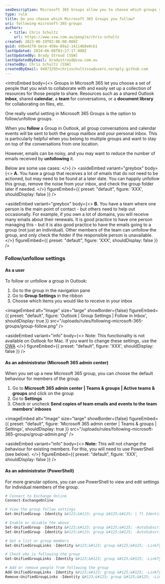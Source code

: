 ```yaml
---
seoDescription: Microsoft 365 Groups allow you to choose which groups you follow and set up shared resources for collaboration, with options to reduce inbox noise by unfollowing or changing default behavior as an administrator.
type: rule
title: Do you choose which Microsoft 365 Groups you follow?
uri: following-microsoft-365-groups
authors:
  - title: Chris Schultz
    url: https://www.ssw.com.au/people/chris-schultz
created: 2023-06-19T02:06:00.000Z
guid: 60be42f8-bece-450e-89a2-14114b8e0cb1
lastUpdated: 2024-06-08T03:27:17.000Z
lastUpdatedBy: Brady Stroud [SSW]
lastUpdatedByEmail: bradystroud@ssw.com.au
createdBy: Chris Schultz [SSW]
createdByEmail: 94873295+chrisschultzssw@users.noreply.github.com
---
```


<introEmbed
  body={<>
Groups in Microsoft 365 let you choose a set of people that you wish to collaborate with and easily set up a collection of resources for those people to share. Resources such as a shared Outlook **inbox**, shared **calendar**, a **team** for conversations, or a **document library** for collaborating on files, etc.

One really useful setting in Microsoft 365 Groups is the option to follow/unfollow groups.

When you **follow** a Group in Outlook, all group conversations and calendar events will be sent to both the group mailbox and your personal inbox. This is particularly helpful when you belong to multiple groups and want to stay on top of the conversations from one location.

However, emails can be noisy, and you may want to reduce the number of emails received by **unfollowing** it.

Below are some use cases:
  </>}
/>
<asideEmbed
  variant="greybox"
  body={<>
    **A.** You have a group that receives a lot of emails that do not need to be actioned, but may need to be found at a later date. You can happily unfollow this group, remove the noise from your inbox, and check the group folder later if needed.
  </>}
  figureEmbed={{
    preset: "default",
    figure: 'XXX',
    shouldDisplay: false
  }}
/>

<asideEmbed
  variant="greybox"
  body={<>
    **B.** You have a team where one person is the main point of contact - but others need to help out occasionally. For example, if you own a lot of domains, you will receive many emails about their renewals. It is good practice to have one person managing this - but it is also good practice to have the emails going to a group (not just an individual). Other members of the team can unfollow the group, and only check the folder if the responsible person is unavailable.
  </>}
  figureEmbed={{
    preset: "default",
    figure: 'XXX',
    shouldDisplay: false
  }}
/>

### Follow/unfollow settings

#### As a user

To follow or unfollow a group in Outlook:

1. Go to the group in the navigation pane
2. Go to **Group Settings** in the ribbon
3. Choose which items you would like to receive in your inbox


<imageEmbed
  alt="Image"
  size="large"
  showBorder={false}
  figureEmbed={{
    preset: "default",
    figure: 'Outlook | Group Settings | Follow in Inbox',
    shouldDisplay: true
  }}
  src="/uploads/rules/following-microsoft-365-groups/group-follow.png"
/>

<asideEmbed
  variant="info"
  body={<>
    Note: This functionality is not available on Outlook for Mac. If you want to change these settings, use the [OWA](https://outlook.office.com/mail)
  </>}
  figureEmbed={{
    preset: "default",
    figure: 'XXX',
    shouldDisplay: false
  }}
/>

#### As an administrator (Microsoft 365 admin center)

When you set up a new Microsoft 365 group, you can choose the default behaviour for members of the group.

1. Go to **Microsoft 365 admin center | Teams & groups | Active teams & groups** and click on the group
2. Go to **Settings**
3. Check or uncheck **Send copies of team emails and events to the team members' inboxes**


<imageEmbed
  alt="Image"
  size="large"
  showBorder={false}
  figureEmbed={{
    preset: "default",
    figure: 'Microsoft 365 admin center | Teams & groups | Settings',
    shouldDisplay: true
  }}
  src="/uploads/rules/following-microsoft-365-groups/group-admin.png"
/>

<asideEmbed
  variant="info"
  body={<>
    **Note:** This will not change the behaviour for existing members. For this, you will need to use PowerShell (see below).
  </>}
  figureEmbed={{
    preset: "default",
    figure: 'XXX',
    shouldDisplay: false
  }}
/>

#### As an administrator (PowerShell)

For more granular options, you can use PowerShell to view and edit settings for individual members of the group.

```powershell
# Connect to Exchange Online
Connect-ExchangeOnline

# View the group follow settings
Get-UnifiedGroup -Identity &#123;&#123; group &#125;&#125; | fl Identity, DisplayName, AutoSubscribeNewMembers

# Enable or disable the above
Set-UnifiedGroup -Identity &#123;&#123; group &#125;&#125; -AutoSubscribeNewMembers
Set-UnifiedGroup -Identity &#123;&#123; group &#125;&#125; -AutoSubscribeNewMembers:$false

# Get a list or group members
Get-UnifiedGroupLinks -Identity &#123;&#123; group &#125;&#125; -LinkType Members

# Check who is following the group
Get-UnifiedGroupLinks -Identity &#123;&#123; group &#125;&#125; -LinkType Subscribers

# Add or remove people from following the group
Add-UnifiedGroupLinks -Identity &#123;&#123; group &#125;&#125; -LinkType Subscribers -Links &#123;&#123; User &#125;&#125;
Remove-UnifiedGroupLinks -Identity &#123;&#123; group &#125;&#125; -LinkType Subscribers -Links &#123;&#123; User &#125;&#125;
```

